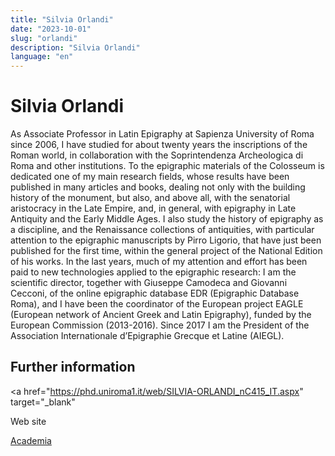 ```yaml
---
title: "Silvia Orlandi"
date: "2023-10-01"
slug: "orlandi"
description: "Silvia Orlandi"
language: "en"
---
```


# Silvia Orlandi

As Associate Professor in Latin Epigraphy at Sapienza University of Roma since 2006, I have studied for about twenty years the inscriptions of the Roman world, in collaboration with the Soprintendenza Archeologica di Roma and other institutions. To the epigraphic materials of the Colosseum is dedicated one of my main research fields, whose results have been published in many articles and books, dealing not only with the building history of the monument, but also, and above all, with the senatorial aristocracy in the Late Empire, and, in general, with epigraphy in Late Antiquity and the Early Middle Ages. I also study the history of epigraphy as a discipline, and the Renaissance collections of antiquities, with particular attention to the epigraphic manuscripts by Pirro Ligorio, that have just been published for the first time, within the general project of the National Edition of his works. In the last years, much of my attention and effort has been paid to new technologies applied to the epigraphic research: I am the scientific director, together with Giuseppe Camodeca and Giovanni Cecconi, of the online epigraphic database EDR (Epigraphic Database Roma), and I have been the coordinator of the European project EAGLE (European network of Ancient Greek and Latin Epigraphy), funded by the European Commission (2013-2016). Since 2017 I am the President of the Association Internationale d’Epigraphie Grecque et Latine (AIEGL).

## Further information

<a
  href="https://phd.uniroma1.it/web/SILVIA-ORLANDI_nC415_IT.aspx"
  target="_blank"
>
  Web site
</a>

<a href="https://uniroma1.academia.edu/SilviaOrlandi" target="_blank">
  Academia
</a>
